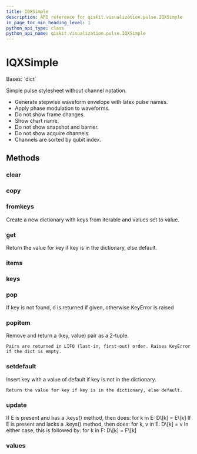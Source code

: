 ```yaml
---
title: IQXSimple
description: API reference for qiskit.visualization.pulse.IQXSimple
in_page_toc_min_heading_level: 1
python_api_type: class
python_api_name: qiskit.visualization.pulse.IQXSimple
---
```


# IQXSimple

<Class id="qiskit.visualization.pulse.IQXSimple" isDedicatedPage={true} github="https://github.com/qiskit/qiskit/tree/stable/0.24/qiskit/visualization/pulse_v2/stylesheet.py" signature="IQXSimple(**kwargs)">
  Bases: `dict`

  Simple pulse stylesheet without channel notation.

  *   Generate stepwise waveform envelope with latex pulse names.
  *   Apply phase modulation to waveforms.
  *   Do not show frame changes.
  *   Show chart name.
  *   Do not show snapshot and barrier.
  *   Do not show acquire channels.
  *   Channels are sorted by qubit index.

  ## Methods

  <span id="qiskit-visualization-pulse-iqxsimple-clear" />

  ### clear

  <Function id="qiskit.visualization.pulse.IQXSimple.clear" name="clear" signature="IQXSimple.clear() → None.  Remove all items from D." />

  <span id="qiskit-visualization-pulse-iqxsimple-copy" />

  ### copy

  <Function id="qiskit.visualization.pulse.IQXSimple.copy" name="copy" signature="IQXSimple.copy() → a shallow copy of D" />

  <span id="qiskit-visualization-pulse-iqxsimple-fromkeys" />

  ### fromkeys

  <Function id="qiskit.visualization.pulse.IQXSimple.fromkeys" name="fromkeys" signature="IQXSimple.fromkeys(value=None, /)">
    Create a new dictionary with keys from iterable and values set to value.
  </Function>

  <span id="qiskit-visualization-pulse-iqxsimple-get" />

  ### get

  <Function id="qiskit.visualization.pulse.IQXSimple.get" name="get" signature="IQXSimple.get(key, default=None, /)">
    Return the value for key if key is in the dictionary, else default.
  </Function>

  <span id="qiskit-visualization-pulse-iqxsimple-items" />

  ### items

  <Function id="qiskit.visualization.pulse.IQXSimple.items" name="items" signature="IQXSimple.items() → a set-like object providing a view on D's items" />

  <span id="qiskit-visualization-pulse-iqxsimple-keys" />

  ### keys

  <Function id="qiskit.visualization.pulse.IQXSimple.keys" name="keys" signature="IQXSimple.keys() → a set-like object providing a view on D's keys" />

  <span id="qiskit-visualization-pulse-iqxsimple-pop" />

  ### pop

  <Function id="qiskit.visualization.pulse.IQXSimple.pop" name="pop" signature="IQXSimple.pop(k[, d]) → v, remove specified key and return the corresponding value.">
    If key is not found, d is returned if given, otherwise KeyError is raised
  </Function>

  <span id="qiskit-visualization-pulse-iqxsimple-popitem" />

  ### popitem

  <Function id="qiskit.visualization.pulse.IQXSimple.popitem" name="popitem" signature="IQXSimple.popitem()">
    Remove and return a (key, value) pair as a 2-tuple.

    Pairs are returned in LIFO (last-in, first-out) order. Raises KeyError if the dict is empty.
  </Function>

  <span id="qiskit-visualization-pulse-iqxsimple-setdefault" />

  ### setdefault

  <Function id="qiskit.visualization.pulse.IQXSimple.setdefault" name="setdefault" signature="IQXSimple.setdefault(key, default=None, /)">
    Insert key with a value of default if key is not in the dictionary.

    Return the value for key if key is in the dictionary, else default.
  </Function>

  <span id="qiskit-visualization-pulse-iqxsimple-update" />

  ### update

  <Function id="qiskit.visualization.pulse.IQXSimple.update" name="update" signature="IQXSimple.update([E, ]**F) → None.  Update D from dict/iterable E and F.">
    If E is present and has a .keys() method, then does: for k in E: D\[k] = E\[k] If E is present and lacks a .keys() method, then does: for k, v in E: D\[k] = v In either case, this is followed by: for k in F: D\[k] = F\[k]
  </Function>

  <span id="qiskit-visualization-pulse-iqxsimple-values" />

  ### values

  <Function id="qiskit.visualization.pulse.IQXSimple.values" name="values" signature="IQXSimple.values() → an object providing a view on D's values" />
</Class>

